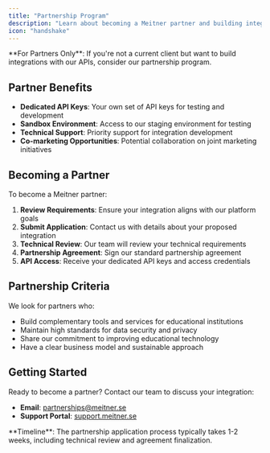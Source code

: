 ```yaml
---
title: "Partnership Program"
description: "Learn about becoming a Meitner partner and building integrations with our APIs"
icon: "handshake"
---
```


<Warning>
**For Partners Only**: If you're not a current client but want to build integrations with our APIs, consider our partnership program.
</Warning>

## Partner Benefits

- **Dedicated API Keys**: Your own set of API keys for testing and development
- **Sandbox Environment**: Access to our staging environment for testing
- **Technical Support**: Priority support for integration development
- **Co-marketing Opportunities**: Potential collaboration on joint marketing initiatives

## Becoming a Partner

To become a Meitner partner:

1. **Review Requirements**: Ensure your integration aligns with our platform goals
2. **Submit Application**: Contact us with details about your proposed integration
3. **Technical Review**: Our team will review your technical requirements
4. **Partnership Agreement**: Sign our standard partnership agreement
5. **API Access**: Receive your dedicated API keys and access credentials

## Partnership Criteria

We look for partners who:

- Build complementary tools and services for educational institutions
- Maintain high standards for data security and privacy
- Share our commitment to improving educational technology
- Have a clear business model and sustainable approach

## Getting Started

Ready to become a partner? Contact our team to discuss your integration:

- **Email**: [partnerships@meitner.se](mailto:partnerships@meitner.se)
- **Support Portal**: [support.meitner.se](https://support.meitner.se)

<Info>
**Timeline**: The partnership application process typically takes 1-2 weeks, including technical review and agreement finalization.
</Info>

